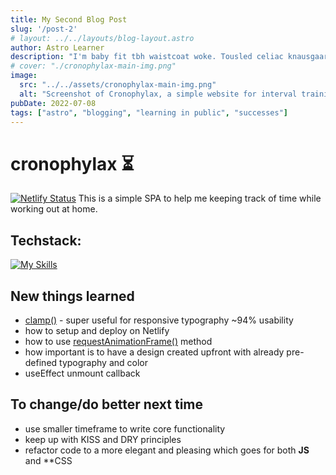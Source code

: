 ```yaml
---
title: My Second Blog Post
slug: '/post-2'
# layout: ../../layouts/blog-layout.astro
author: Astro Learner
description: "I'm baby fit tbh waistcoat woke. Tousled celiac knausgaard lo-fi, biodiesel ascot beard subway tile austin williamsburg tacos tattooed wolf live-edge YOLO. Affogato gatekeep cornhole, single-origin coffee YOLO flannel !"
# cover: "./cronophylax-main-img.png"
image:
  src: "../../assets/cronophylax-main-img.png"
  alt: "Screenshot of Cronophylax, a simple website for interval training"
pubDate: 2022-07-08
tags: ["astro", "blogging", "learning in public", "successes"]
---
```


# cronophylax ⏳ 
[![Netlify Status](https://api.netlify.com/api/v1/badges/730bdb01-d7e1-4f64-a8a8-e713fd0ea221/deploy-status)](https://app.netlify.com/sites/chronophylax/deploys) This is a simple SPA to help me keeping track of time while working out at home.

## Techstack:
[![My Skills](https://skillicons.dev/icons?i=react,netlify,firebase,figma&theme=dark)](https://skillicons.dev)

## New things learned

- [clamp()](https://developer.mozilla.org/en-US/docs/Web/CSS/clamp) - super useful for responsive typography ~94% usability
- how to setup and deploy on Netlify
- how to use [requestAnimationFrame()](https://developer.mozilla.org/en-US/docs/Web/API/window/requestAnimationFrame) method
- how important is to have a design created upfront with already pre-defined typography and color
- useEffect unmount callback

## To change/do better next time

- use smaller timeframe to write core functionality
- keep up with KISS and DRY principles
- refactor code to a more elegant and pleasing which goes for both **JS** and **CSS